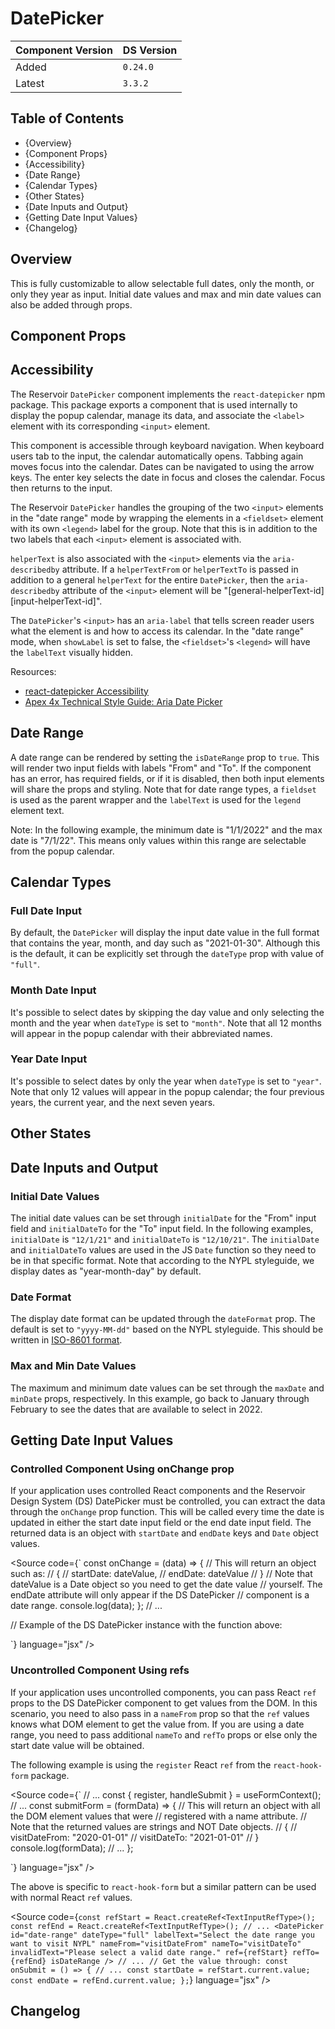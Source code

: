 

<Meta of={DatePickerStories} />

# DatePicker

| Component Version | DS Version |
| ----------------- | ---------- |
| Added             | `0.24.0`   |
| Latest            | `3.3.2`    |

## Table of Contents

- {<Link href="#overview" target="_self">Overview</Link>}
- {<Link href="#component-props" target="_self">Component Props</Link>}
- {<Link href="#accessibility" target="_self">Accessibility</Link>}
- {<Link href="#date-range" target="_self">Date Range</Link>}
- {<Link href="#calendar-types" target="_self">Calendar Types</Link>}
- {<Link href="#other-states" target="_self">Other States</Link>}
- {<Link href="#date-inputs-and-output" target="_self">Date Inputs and Output</Link>}
- {<Link href="#getting-date-input-values" target="_self">Getting Date Input Values</Link>}
- {<Link href="#changelog" target="_self">Changelog</Link>}

## Overview

<Description of={DatePickerStories} />

This is fully customizable to allow selectable full dates, only the month, or
only they year as input. Initial date values and max and min date values can
also be added through props.

## Component Props

<Canvas of={DatePickerStories.WithControls} />

<ArgTypes of={DatePickerStories.WithControls} />

## Accessibility

The Reservoir `DatePicker` component implements the `react-datepicker` npm package.
This package exports a component that is used internally to display the popup
calendar, manage its data, and associate the `<label>` element with its corresponding
`<input>` element.

This component is accessible through keyboard navigation. When keyboard users tab to
the input, the calendar automatically opens. Tabbing again moves focus into the
calendar. Dates can be navigated to using the arrow keys. The enter key selects the
date in focus and closes the calendar. Focus then returns to the input.

The Reservoir `DatePicker` handles the grouping of the two `<input>` elements in
the "date range" mode by wrapping the elements in a `<fieldset>` element with
its own `<legend>` label for the group. Note that this is in addition to the two
labels that each `<input>` element is associated with.

`helperText` is also associated with the `<input>` elements via the `aria-describedby`
attribute. If a `helperTextFrom` or `helperTextTo` is passed in addition to a general
`helperText` for the entire `DatePicker`, then the `aria-describedby` attribute of the
`<input>` element will be "\[general-helperText-id\] \[input-helperText-id\]".

The `DatePicker`'s `<input>` has an `aria-label` that tells screen reader users what
the element is and how to access its calendar. In the "date range" mode, when `showLabel`
is set to false, the `<fieldset>`'s `<legend>` will have the `labelText` visually hidden.

Resources:

- [react-datepicker Accessibility](https://github.com/Hacker0x01/react-datepicker#accessibility)
- [Apex 4x Technical Style Guide: Aria Date Picker](https://whatsock.com/Templates/Datepickers/Basic,%20Auto%20Open/index.htm)

## Date Range

A date range can be rendered by setting the `isDateRange` prop to `true`. This
will render two input fields with labels "From" and "To". If the component has
an error, has required fields, or if it is disabled, then both input elements
will share the props and styling. Note that for date range types, a `fieldset`
is used as the parent wrapper and the `labelText` is used for the `legend`
element text.

Note: In the following example, the minimum date is "1/1/2022" and the max date
is "7/1/22". This means only values within this range are selectable from the
popup calendar.

<Canvas of={DatePickerStories.DateRange} />

## Calendar Types

### Full Date Input

By default, the `DatePicker` will display the input date value in the full
format that contains the year, month, and day such as "2021-01-30". Although
this is the default, it can be explicitly set through the `dateType` prop with
value of `"full"`.

### Month Date Input

It's possible to select dates by skipping the day value and only selecting
the month and the year when `dateType` is set to `"month"`. Note
that all 12 months will appear in the popup calendar with their abbreviated names.

<Canvas of={DatePickerStories.MonthDateInput} />

### Year Date Input

It's possible to select dates by only the year when `dateType` is set to
`"year"`. Note that only 12 values will appear in the popup calendar; the four
previous years, the current year, and the next seven years.

<Canvas of={DatePickerStories.YearDateInput} />

## Other States

<Canvas of={DatePickerStories.OtherStates} />

## Date Inputs and Output

### Initial Date Values

The initial date values can be set through `initialDate` for the "From" input
field and `initialDateTo` for the "To" input field. In the following examples,
`initialDate` is `"12/1/21"` and `initialDateTo` is `"12/10/21"`. The
`initialDate` and `initialDateTo` values are used in the JS `Date` function so
they need to be in that specific format. Note that according to the NYPL
styleguide, we display dates as "year-month-day" by default.

<Canvas of={DatePickerStories.InitialDate} />

### Date Format

The display date format can be updated through the `dateFormat` prop. The
default is set to `"yyyy-MM-dd"` based on the NYPL styleguide. This should be
written in [ISO-8601 format](https://www.w3.org/TR/NOTE-datetime).

<Canvas of={DatePickerStories.DateFormat} />

### Max and Min Date Values

The maximum and minimum date values can be set through the `maxDate` and
`minDate` props, respectively. In this example, go back to January through
February to see the dates that are available to select in 2022.

<Canvas of={DatePickerStories.MaxMinDateValues} />

## Getting Date Input Values

### Controlled Component Using onChange prop

If your application uses controlled React components and the Reservoir Design
System (DS) DatePicker must be controlled, you can extract the data through the
`onChange` prop function. This will be called every time the date is updated in
either the start date input field or the end date input field. The returned
data is an object with `startDate` and `endDate` keys and `Date` object values.

<Source
  code={`
const onChange = (data) => {
  // This will return an object such as:
  // {
  //   startDate: dateValue,
  //   endDate: dateValue
  // }
  // Note that dateValue is a Date object so you need to get the date value
  // yourself. The endDate attribute will only appear if the DS DatePicker
  // component is a date range.
  console.log(data);
};
// ...

// Example of the DS DatePicker instance with the function above:

<DatePicker
  id="date-range"
  dateType="full"
  labelText="Select the date range you want to visit NYPL"
  invalidText="Please select a valid date range."
  onChange={onChange}
  isDateRange
/>
`} language="jsx" />

### Uncontrolled Component Using refs

If your application uses uncontrolled components, you can pass React `ref` props
to the DS DatePicker component to get values from the DOM. In this scenario, you
need to also pass in a `nameFrom` prop so that the `ref` values knows what DOM
element to get the value from. If you are using a date range, you need to pass
additional `nameTo` and `refTo` props or else only the start date value will be
obtained.

The following example is using the `register` React `ref` from the
`react-hook-form` package.

<Source
  code={`
// ...
const { register, handleSubmit } = useFormContext();
// ...
const submitForm = (formData) => {
  // This will return an object with all the DOM element values that were
  // registered with a name attribute.
  // Note that the returned values are strings and NOT Date objects.
  // {
  //   visitDateFrom: "2020-01-01"
  //   visitDateTo: "2021-01-01"
  // }
  console.log(formData);
  // ...
};

<form
  onSubmit={handleSubmit(submitForm)}
  method="post"
  action="/some/api/endpoint"
>
  <DatePicker
    id="date-range"
    dateType="full"
    labelText="Select the date range you want to visit NYPL"
    nameFrom="visitDateFrom"
    nameTo="visitDateTo"
    invalidText="Please select a valid date range."
    ref={register()}
    refTo={register()}
    isDateRange
  />
</form>
`} language="jsx" />

The above is specific to `react-hook-form` but a similar pattern can be used
with normal React `ref` values.

<Source
  code={`
const refStart = React.createRef<TextInputRefType>();
const refEnd = React.createRef<TextInputRefType>();
// ...
<DatePicker
  id="date-range"
  dateType="full"
  labelText="Select the date range you want to visit NYPL"
  nameFrom="visitDateFrom"
  nameTo="visitDateTo"
  invalidText="Please select a valid date range."
  ref={refStart}
  refTo={refEnd}
  isDateRange
/>
// ...
// Get the value through:
const onSubmit = () => {
  // ...
  const startDate = refStart.current.value;
  const endDate = refEnd.current.value;
};
`}
  language="jsx"
/>

## Changelog

<ComponentChangelogTable changelogData={changelogData} />
